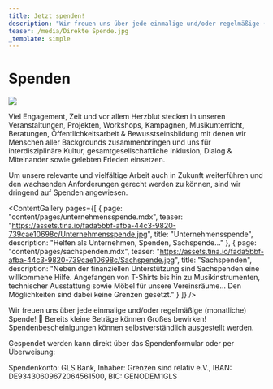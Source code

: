 ```yaml
---
title: Jetzt spenden!
description: "Wir freuen uns über jede einmalige und/oder regelmäßige (monatliche) Spende! \U0001F642\nBereits kleine Beträge können Großes bewirken!"
teaser: /media/Direkte Spende.jpg
_template: simple
---
```


# Spenden

![](</media/Direkte Spende.jpg>)

Viel Engagement, Zeit und vor allem Herzblut stecken in unseren Veranstaltungen,
Projekten, Workshops, Kampagnen, Musikunterricht, Beratungen,
Öffentlichkeitsarbeit & Bewusstseinsbildung mit denen wir Menschen aller
Backgrounds zusammenbringen und uns für interdisziplinäre Kultur,
gesamtgesellschaftliche Inklusion, Dialog & Miteinander sowie gelebten
Frieden einsetzen.

Um unsere relevante und vielfältige Arbeit auch in Zukunft weiterführen und
den wachsenden Anforderungen gerecht werden zu können, sind wir dringend auf
Spenden angewiesen.

<ContentGallery
  pages={[
    {
      page: "content/pages/unternehmensspende.mdx",
      teaser:
        "https://assets.tina.io/fada5bbf-afba-44c3-9820-739cae10698c/Unternehmensspende.jpg",
      title: "Unternehmensspende",
      description: "Helfen als Unternehmen, Spenden, Sachspende..."
    },
    {
      page: "content/pages/sachspenden.mdx",
      teaser:
        "https://assets.tina.io/fada5bbf-afba-44c3-9820-739cae10698c/Sachspende.jpg",
      title: "Sachspenden",
      description:
        "Neben der finanziellen Unterstützung sind Sachspenden eine willkommene Hilfe. Angefangen von T-Shirts bis hin zu Musikinstrumenten, technischer Ausstattung sowie Möbel für unsere Vereinsräume... Den Möglichkeiten sind dabei keine Grenzen gesetzt."
    }
  ]}
/>

Wir freuen uns über jede einmalige und/oder regelmäßige (monatliche) Spende! 🙂
Bereits kleine Beträge können Großes bewirken!
Spendenbescheinigungen können selbstverständlich ausgestellt werden.

Gespendet werden kann direkt über das Spendenformular oder per Überweisung:

Spendenkonto: GLS Bank, Inhaber: Grenzen sind relativ e.V., IBAN: DE93430609672064561500, BIC: GENODEM1GLS

<DonationForm />
